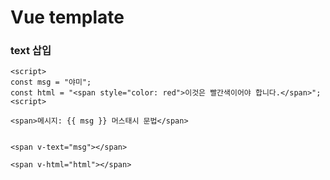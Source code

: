# Vue template

### text 삽입

```Vue
<script>
const msg = "야미";
const html = "<span style="color: red">이것은 빨간색이어야 합니다.</span>";
<script>

<span>메시지: {{ msg }} 머스태시 문법</span>


<span v-text="msg"></span>

<span v-html="html"></span>
```
